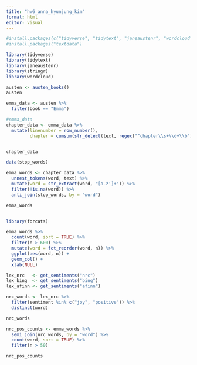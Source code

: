 ```yaml
---
title: "hw6_anna_hyunjung_kim"
format: html
editor: visual
---
```


```r
#install.packages(c("tidyverse", "tidytext", "janeaustenr", "wordcloud", "stringr"))
#install.packages("textdata")

library(tidyverse)
library(tidytext)   
library(janeaustenr) 
library(stringr)
library(wordcloud)  
```

```r
austen <- austen_books()
austen

```

```r
emma_data <- austen %>%
  filter(book == "Emma")

#emma_data
chapter_data <- emma_data %>% 
  mutate(linenumber = row_number(),
         chapter = cumsum(str_detect(text, regex("^chapter\\s+\\d+\\b"))))


chapter_data
```

```r
data(stop_words) 

emma_words <- chapter_data %>%
  unnest_tokens(word, text) %>% 
  mutate(word = str_extract(word, "[a-z']+")) %>%  
  filter(!is.na(word)) %>% 
  anti_join(stop_words, by = "word") 

emma_words
```

```{}
```

```r
library(forcats)

emma_words %>%
  count(word, sort = TRUE) %>%
  filter(n > 600) %>%
  mutate(word = fct_reorder(word, n)) %>%
  ggplot(aes(word, n)) +
  geom_col() +
  xlab(NULL)
```

```r
lex_nrc   <- get_sentiments("nrc")
lex_bing  <- get_sentiments("bing")
lex_afinn <- get_sentiments("afinn")
```

```r
nrc_words <- lex_nrc %>%
  filter(sentiment %in% c("joy", "positive")) %>%
  distinct(word)

nrc_words 
```

```r
nrc_pos_counts <- emma_words %>%
  semi_join(nrc_words, by = "word") %>%
  count(word, sort = TRUE) %>%
  filter(n > 50)

nrc_pos_counts
```
